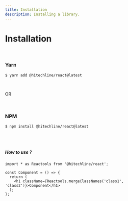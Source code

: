 ```yaml
---
title: Installation
description: Installing a library.
---
```


# Installation

<br />

### Yarn

```shell
$ yarn add @hitechline/react@latest
```

<br />

OR

<br />

### NPM

```shell
$ npm install @hitechline/react@latest
```

<br />
<br />

##### How to use ?

```tsx
import * as Reactools from '@hitechline/react';

const Component = () => {
  return (
    <h1 className={Reactools.mergeClassNames('class1', 'class2')}>Component</h1>
  );
};
```
